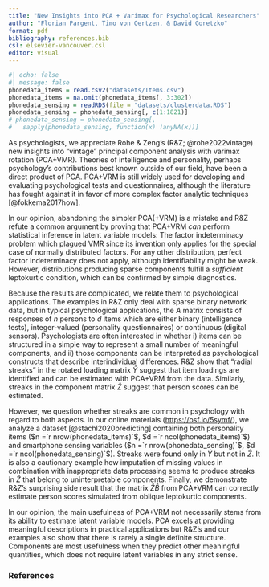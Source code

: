 ```yaml
---
title: "New Insights into PCA + Varimax for Psychological Researchers"
author: "Florian Pargent, Timo von Oertzen, & David Goretzko"
format: pdf
bibliography: references.bib
csl: elsevier-vancouver.csl
editor: visual
---
```


```r
#| echo: false
#| message: false
phonedata_items = read.csv2("datasets/Items.csv")
phonedata_items = na.omit(phonedata_items[, 3:302])
phonedata_sensing = readRDS(file = "datasets/clusterdata.RDS")
phonedata_sensing = phonedata_sensing[, c(1:1821)]
# phonedata_sensing = phonedata_sensing[, 
#   sapply(phonedata_sensing, function(x) !anyNA(x))]
```

As psychologists, we appreciate Rohe & Zeng's (R&Z; @rohe2022vintage) new insights into “vintage” principal component analysis with varimax rotation (PCA+VMR).
Theories of intelligence and personality, perhaps psychology's contributions best known outside of our field, have been a direct product of PCA.
PCA+VRM is still widely used for developing and evaluating psychological tests and questionnaires, although the literature has fought against it in favor of more complex factor analytic techniques [@fokkema2017how].

In our opinion, abandoning the simpler PCA(+VRM) is a mistake and R&Z refute a common argument by proving that PCA+VRM *can* perform statistical inference in latent variable models:
The factor indeterminacy problem which plagued VMR since its invention only applies for the special case of normally distributed factors.
For any other distribution, perfect factor indeterminacy does not apply, although identifiability might be weak.
However, distributions producing sparse components fulfill a *sufficient* leptokurtic condition, which can be confirmed by simple diagnostics.

Because the results are complicated, we relate them to psychological applications.
The examples in R&Z only deal with sparse binary network data, but in typical psychological applications, the $A$ matrix consists of responses of $n$ persons to $d$ items which are either binary (intelligence tests), integer-valued (personality questionnaires) or continuous (digital sensors).
Psychologists are often interested in whether i) items can be structured in a simple way to represent a small number of meaningful components, and ii) those components can be interpreted as psychological constructs that describe interindividual differences.
R&Z show that "radial streaks" in the rotated loading matrix $\hat{Y}$ suggest that item loadings are identified and can be estimated with PCA+VRM from the data.
Similarly, streaks in the component matrix $\hat{Z}$ suggest that person scores can be estimated.

However, we question whether streaks are common in psychology with regard to both aspects.
<!-- Test and questionnaire items are traditionally designed to measure only a single component, so "simple structure" reflected by streaks in $\hat{Y}$ might be expected. -->
<!-- Psychological constructs are often conceptualized as roughly normally distributed, so streaks in $\hat{Z}$ seem more questionable. -->
In our online materials (<https://osf.io/5symf/>), we analyze a dataset [@stachl2020predicting] containing both personality items ($n =`r nrow(phonedata_items)`$, $d =`r ncol(phonedata_items)`$) and smartphone sensing variables ($n =`r nrow(phonedata_sensing)`$, $d =`r ncol(phonedata_sensing)`$).
Streaks were found only in $\hat{Y}$ but not in $\hat{Z}$.
It is also a cautionary example how imputation of missing values in combination with inappropriate data processing seems to produce streaks in $\hat{Z}$ that belong to uninterpretable components.
<!-- Degree normalization as discussed in R&Q is not suitable for many psychological datasets and other procedures like z-standardization are often required to detect meaningful factors. -->
Finally, we demonstrate R&Z's surprising side result that the matrix $\hat{Z}\hat{B}$ from PCA+VRM can correctly estimate person scores simulated from oblique leptokurtic components.
<!-- Finally, we demonstrate R&Z's surprising side result that PCA+VRM can sometimes correctly estimate correlated person scores. -->

<!-- Although R&Z proof that latent variable models sometimes could be estimated by PCA+VRM, the method not necessarily has its main use in this way. -->
In our opinion, the main usefulness of PCA+VRM not necessarily stems from its ability to estimate latent variable models.
PCA excels at providing meaningful descriptions in practical applications but R&Z's and our examples also show that there is rarely a single definite structure.
<!-- We think that components' main usefulness stems from their ability to predict or explain other meaningful quantities, which does not require any latent variables in a strict sense. -->
Components are most usefulness when they predict other meaningful quantities, which does not require latent variables in any strict sense.

### References

::: {#refs}
:::
